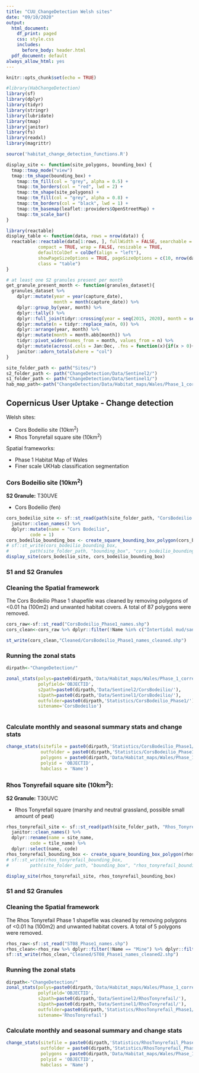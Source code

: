 ```yaml
---
title: "CUU_ChangeDetection Welsh sites"
date: "09/10/2020"
output:
  html_document:
    df_print: paged
    css: style.css
    includes:
      before_body: header.html
  pdf_document: default
always_allow_html: yes
---
```


```r
knitr::opts_chunk$set(echo = TRUE)

#library(HabChangeDetection)
library(sf)
library(dplyr)
library(tidyr)
library(stringr)
library(lubridate)
library(tmap)
library(janitor)
library(fs)
library(readxl)
library(magrittr)

source('habitat_change_detection_functions.R')

```

```r
display_site <- function(site_polygons, bounding_box) {
  tmap::tmap_mode("view")
  tmap::tm_shape(bounding_box) +
    tmap::tm_fill(col = "grey", alpha = 0.5) +
    tmap::tm_borders(col = "red", lwd = 2) +
    tmap::tm_shape(site_polygons) +
    tmap::tm_fill(col = "grey", alpha = 0.8) +
    tmap::tm_borders(col = "black", lwd = 1) +
    tmap::tm_basemap(leaflet::providers$OpenStreetMap) +
    tmap::tm_scale_bar()
}
```

```r
library(reactable)
display_table <- function(data, rows = nrow(data)) {
  reactable::reactable(data[1:rows, ], fullWidth = FALSE, searchable = TRUE, 
            compact = TRUE, wrap = FALSE, resizable = TRUE,
            defaultColDef = colDef(align = "left"),
            showPageSizeOptions = TRUE, pageSizeOptions = c(10, nrow(data)),
            class = "table")
}
```

```r
# at least one S2 granules present per month
get_granule_present_month <- function(granules_dataset){
  granules_dataset %>% 
    dplyr::mutate(year = year(capture_date),
                  month = month(capture_date)) %>% 
    dplyr::group_by(year, month) %>% 
    dplyr::tally() %>% 
    dplyr::full_join(tidyr::crossing(year = seq(2015, 2020), month = seq(1, 12))) %>% 
    dplyr::mutate(n = tidyr::replace_na(n, 0)) %>% 
    dplyr::arrange(year, month) %>% 
    dplyr::mutate(month = month.abb[month]) %>% 
    tidyr::pivot_wider(names_from = month, values_from = n) %>% 
    dplyr::mutate(across(.cols = Jan:Dec, .fns = function(x){if(x > 0){ x / x } else 0})) %>% 
    janitor::adorn_totals(where = "col")
}
```

```r
site_folder_path <- path("Sites/")
s2_folder_path <- path("ChangeDetection/Data/Sentinel2/")
s1_folder_path <- path("ChangeDetection/Data/Sentinel1/")
hab_map_path<-path("ChangeDetection/Data/Habitat_maps/Wales/Phase_1_corrected_20200814/")
```

## Copernicus User Uptake - Change detection

Welsh sites:

* Cors Bodeilio site (10km^2^)  
* Rhos Tonyrefail square site (10km^2^)

Spatial frameworks:

* Phase 1 Habitat Map of Wales
* Finer scale UKHab classification segmentation


### Cors Bodeilio site (10km^2^) 

**S2 Granule:** T30UVE

* Cors Bodeilio (fen)

```r
cors_bodeilio_site <- sf::st_read(path(site_folder_path, "CorsBodeilio.shp")) %>% 
  janitor::clean_names() %>% 
  dplyr::mutate(name = "Cors Bodeilio",
         code = 1)
cors_bodeilio_bounding_box <- create_square_bounding_box_polygon(cors_bodeilio_site)
# sf::st_write(cors_bodeilio_bounding_box, 
#        path(site_folder_path, "bounding_box", "cors_bodeilio_bounding_box.kml"))
display_site(cors_bodeilio_site, cors_bodeilio_bounding_box)

```

### S1 and S2 Granules

### Cleaning the Spatial framework

The Cors Bodeilio Phase 1 shapefile was cleaned by removing polygons of <0.01 ha (100m2) and unwanted habitat covers. A total of 87 polygons were removed.   

```r
cors_raw<-sf::st_read("CorsBodeilio_Phase1_names.shp")
cors_clean<-cors_raw %>% dplyr::filter(!Name %in% c("Intertidal mud/sand","Intertidal cobbles/shingle","Intertidal rocks/boulders","Salt marsh","Mud/sand above mhw","Shingle/gravel above mhw","Rocks/boulders above mhw","Open dune","Coastal grassland")) %>% dplyr::filter(AREA_HA>=0.01)

st_write(cors_clean,"Cleaned/CorsBodeilio_Phase1_names_cleaned.shp")
```

### Running the zonal stats
```r
dirpath<-"ChangeDetection/"

zonal_stats(polys=paste0(dirpath,'Data/Habitat_maps/Wales/Phase_1_corrected_20200814/Cleaned/CorsBodeilio_Phase1_names_cleaned.shp'),
            polyfield='OBJECTID',
            s2path=paste0(dirpath,'Data/Sentinel2/CorsBodeilio/'),
            s1path=paste0(dirpath,'Data/Sentinel1/CorsBodeilio/'),
            outfolder=paste0(dirpath,'Statistics/CorsBodeilio_Phase1/'),
            sitename='CorsBodeilio')
            
```

### Calculate monthly and seasonal summary stats and change stats

```r
change_stats(sitefile = paste0(dirpath,'Statistics/CorsBodeilio_Phase1/ZonalStats/CorsBodeilio_zonal_stats.txt'),
             outfolder = paste0(dirpath,'Statistics/CorsBodeilio_Phase1/'),
             polygons = paste0(dirpath,'Data/Habitat_maps/Wales/Phase_1_corrected_20200814/Cleaned/CorsBodeilio_Phase1_names_cleaned.shp'),
             polyid = 'OBJECTID',
             habclass = 'Name')
```


### Rhos Tonyrefail square site (10km^2^): 

**S2 Granule:** T30UVC

* Rhos Tonyrefail square (marshy and neutral grassland, possible small amount of peat)

```r
rhos_tonyrefail_site <- sf::st_read(path(site_folder_path, "Rhos_Tonyrefail_square.shp")) %>% 
  janitor::clean_names() %>% 
  dplyr::rename(name = site_name,
         code = tile_name) %>% 
  dplyr::select(name, code)
rhos_tonyrefail_bounding_box <- create_square_bounding_box_polygon(rhos_tonyrefail_site)
# sf::st_write(rhos_tonyrefail_bounding_box, 
#        path(site_folder_path, "bounding_box", "rhos_tonyrefail_bounding_box.kml"))

display_site(rhos_tonyrefail_site, rhos_tonyrefail_bounding_box)

```

### S1 and S2 Granules

### Cleaning the Spatial framework

The Rhos Tonyrefail Phase 1 shapefile was cleaned by removing polygons of <0.01 ha (100m2) and unwanted habitat covers. A total of 5 polygons were removed.   

```r
rhos_raw<-sf::st_read("ST08_Phase1_names.shp")
rhos_clean<-rhos_raw %>% dplyr::filter(!Name == "Mine") %>% dplyr::filter(AREA_HA>=0.01)
sf::st_write(rhos_clean,"Cleaned/ST08_Phase1_names_cleaned2.shp")
```

### Running the zonal stats

```r
dirpath<-"ChangeDetection/"
zonal_stats(polys=paste0(dirpath,'Data/Habitat_maps/Wales/Phase_1_corrected_20200814/Cleaned/ST08_Phase1_names_cleaned2.shp')
            polyfield='OBJECTID',
            s2path=paste0(dirpath,'Data/Sentinel2/RhosTonyrefail/'),
            s1path=paste0(dirpath,'Data/Sentinel1/RhosTonyrefail/'),
            outfolder=paste0(dirpath,'Statistics/RhosTonyrefail_Phase1/'),
            sitename='RhosTonyrefail')
```

### Calculate monthly and seasonal summary and change stats
```r
change_stats(sitefile = paste0(dirpath,'Statistics/RhosTonyrefail_Phase1/ZonalStats/RhosTonyrefail_zonal_stats.txt'),
             outfolder = paste0(dirpath,'Statistics/RhosTonyrefail_Phase1/'),
             polygons = paste0(dirpath,'Data/Habitat_maps/Wales/Phase_1_corrected_20200814/Cleaned/ST08_Phase1_names_cleaned2.shp'),
             polyid = 'OBJECTID',
             habclass = 'Name')
```
